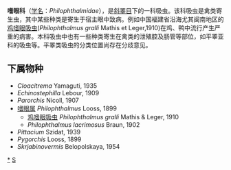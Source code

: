 {{Automatic Taxobox
| taxon = Philophthalmidae
| authority = Travassos, 1918
}}

'''嗜眼科'''（[[学名|学名]]：''Philophthalmidae''），是[[斜睪目|斜睪目]]下的一科吸虫。该科吸虫是禽类寄生虫，其中某些种类是寄生于宿主眼中致病。例如中国福建省沿海尤其闽南地区的[[鸡嗜眼吸虫|鸡嗜眼吸虫]](''Philophthalmus gralli'' Mathis et Leger,1910)在鸡、鸭中流行产生严重的病害。本科吸虫中也有一些种类寄生在禽类的泄殖腔及肠管等部位，如平睪亚科的吸虫等。平睪类吸虫的分类位置尚存在分歧意见。

==下属物种==
* ''Cloacitrema'' Yamaguti, 1935
* ''Echinostephilla'' Lebour, 1909
* ''Parorchis'' Nicoll, 1907
* [[嗜眼属|嗜眼属]] ''Philophthalmus'' Looss, 1899
** [[鸡嗜眼吸虫|鸡嗜眼吸虫]] ''Philophthalmus gralli'' Mathis & Leger, 1910
** ''Philophthalmus lacrimosus'' Braun, 1902
* ''Pittacium'' Szidat, 1939
* ''Pygorchis'' Looss, 1899
* ''Skrjabinovermis'' Belopolskaya, 1954

{{taxonbar}}
[[Category:_嗜眼科|*]]
[[Category:_斜睪目|S]]